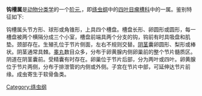 {{unreferenced|time=2008-9-18}}
'''钩槽属'''是[[动物分类学|动物分类学]]的一个[[阶元|阶元]],，即[[绦虫纲|绦虫纲]]中的[[四叶目|四叶目]][[瘤槽科|瘤槽科]]中的一属。鉴别特征如下:

钩槽属头节方形、球形或角锥形，上具四个槽盘。槽盘长形、卵圆形或圆形，每一槽盘被两个横隔分成三个小室，槽盘前端具两个分支的钩，钩前有时具吸盘和肌垫。颈部存在。生殖孔位于节片侧面，左右不规则交替。[[阴茎|阴茎]]囊卵圆形、梨形或棒状。阴茎通常具棘。[[睾丸|睾丸]]数目众多，分布于卵黄腺内侧卵巢前的整个节片髓质区。阴道在阴茎囊前。受精囊有时存在。卵巢位于节片后部，分为两叶或四叶。卵黄腺位于节片两侧，分布于排泄管的内侧或外侧。子宫在节片中部，可延伸达节片前缘。成虫寄生于软骨鱼类。

[[Category:绦虫纲|Category:绦虫纲]]
